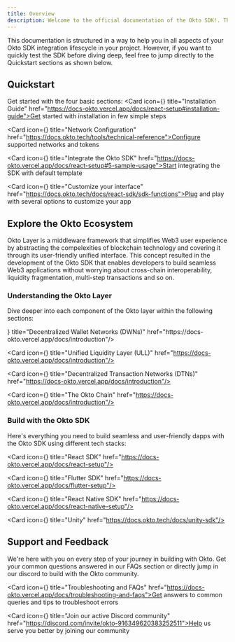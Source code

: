 ```yaml
---
title: Overview
description: Welcome to the official documentation of the Okto SDK!. This is a great place to start for anyone looking to dive into the concept of Okto layer, the latest SDK, what's in it for you and how to get started.
---
```



This documentation is structured in a way to help you in all aspects of your Okto SDK integration lifescycle in your project. However, if you want to quickly test the SDK before diving deep, feel free to jump directly to the Quickstart sections as shown below.

## Quickstart
Get started with the four basic sections:
<Cards>
  <Card icon={<MonitorDown />} title="Installation Guide" href="https://docs-okto.vercel.app/docs/react-setup#installation-guide">Get started with installation in few simple steps</Card>

  <Card icon={<Bolt />} title="Network Configuration" href="https://docs.okto.tech/tools/technical-reference">Configure supported networks and tokens</Card>

  <Card icon={<ToyBrick />} title="Integrate the Okto SDK" href="https://docs-okto.vercel.app/docs/react-setup#5-sample-usage">Start integrating the SDK with default template</Card>

  <Card icon={<PencilRuler />} title="Customize your interface" href="https://docs.okto.tech/docs/react-sdk/sdk-functions">Plug and play with several options to customize your app</Card>
</Cards>

## Explore the Okto Ecosystem

Okto Layer is a middleware framework that simplifies Web3 user experience by abstracting the compelexities of blockchain technology and covering it through its user-friendly unified interface. This concept resulted in the development of the Okto SDK that enables developers to build seamless Web3 applications without worrying about cross-chain interoperability, liquidity fragmentation, multi-step transactions and so on.

### Understanding the Okto Layer

Dive deeper into each component of the Okto layer within the following sections:

<Cards>
  <Card icon={<Wallet />} title="Decentralized Wallet Networks (DWNs)" href="https://docs-okto.vercel.app/docs/introduction"/>

  <Card icon={<CircleDollarSign />} title="Unified Liquidity Layer (ULL)" href="https://docs-okto.vercel.app/docs/introduction"/>

  <Card icon={<ArrowLeftRight />} title="Decentralized Transaction Networks (DTNs)" href="https://docs-okto.vercel.app/docs/introduction"/>

  <Card icon={<Network />} title="The Okto Chain" href="https://docs-okto.vercel.app/docs/introduction"/>

</Cards>

### Build with the Okto SDK
Here's everything you need to build seamless and user-friendly dapps with the Okto SDK using different tech stacks:

<Cards>

  <Card icon={<FaReact />} title="React SDK" href="https://docs-okto.vercel.app/docs/react-setup"/>

  <Card icon={<FaFlutter />} title="Flutter SDK" href="https://docs-okto.vercel.app/docs/flutter-setup"/>

  <Card icon={<TbBrandReactNative/>} title="React Native SDK" href="https://docs-okto.vercel.app/docs/react-native-setup"/>

  <Card icon={<BsUnity />} title="Unity" href="https://docs.okto.tech/docs/unity-sdk"/>

</Cards>

## Support and Feedback

We're here with you on every step of your journey in building with Okto. Get your common questions answered in our FAQs section or directly jump in our discord to build with the Okto community.

<Cards>

  <Card icon={<GrTroubleshoot />} title="Troubleshooting and FAQs" href="https://docs-okto.vercel.app/docs/troubleshooting-and-faqs">Get answers to common queries and tips to troubleshoot errors</Card>

  <Card icon={<FaDiscord />} title="Join our active Discord community" href="https://discord.com/invite/okto-916349620383252511">Help us serve you better by joining our community</Card>

</Cards>